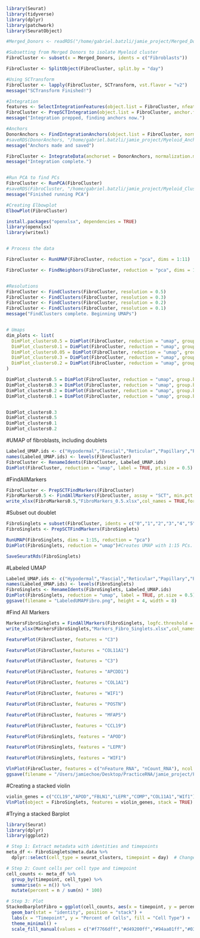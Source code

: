 

```r
library(Seurat)
library(tidyverse)
library(dplyr)
library(patchwork)
library(SeuratObject)

#Merged_Donors <- readRDS("/home/gabriel.batzli/jamie_project/Merged_Donors_Object.rds")

#Subsetting from Merged Donors to isolate Myeloid cluster
FibroCluster <- subset(x = Merged_Donors, idents = c("Fibroblasts"))

FibroCluster <- SplitObject(FibroCluster, split.by = "day")

#Using SCTransform
FibroCluster <- lapply(FibroCluster, SCTransform, vst.flavor = "v2")
message("SCTransform Finished!")

#Integration
features <- SelectIntegrationFeatures(object.list = FibroCluster, nfeatures = 3000)
FibroCluster <- PrepSCTIntegration(object.list = FibroCluster, anchor.features = features)
message("Integration prepped, finding anchors now.")

#Anchors
DonorAnchors <- FindIntegrationAnchors(object.list = FibroCluster, normalization.method = "SCT", anchor.features = features)
#saveRDS(DonorAnchors, "/home/gabriel.batzli/jamie_project/Myeloid_Anchors.rds")
message("Anchors made and saved")

FibroCluster <- IntegrateData(anchorset = DonorAnchors, normalization.method = "SCT")
message("Integration complete.")


#Run PCA to find PCs
FibroCluster <- RunPCA(FibroCluster)
#saveRDS(FibroCluster, "/home/gabriel.batzli/jamie_project/Myeloid_Cluster_Object.rds")
message("Finished running PCA")

#Creating Elbowplot
ElbowPlot(FibroCluster)
```

```r
install.packages("openxlsx", dependencies = TRUE)
library(openxlsx)
library(writexl)


# Process the data

FibroCluster <- RunUMAP(FibroCluster, reduction = "pca", dims = 1:11)

FibroCluster <- FindNeighbors(FibroCluster, reduction = "pca", dims = 1:11)


#Resolutions 
FibroCluster <- FindClusters(FibroCluster, resolution = 0.5)
FibroCluster <- FindClusters(FibroCluster, resolution = 0.3)
FibroCluster <- FindClusters(FibroCluster, resolution = 0.2)
FibroCluster <- FindClusters(FibroCluster, resolution = 0.1)
message("FindClusters complete. Beginning UMAPs")


# Umaps
dim_plots <- list(
  DimPlot_clusters0.5 = DimPlot(FibroCluster, reduction = "umap", group.by = "integrated_snn_res.0.5") + ggtitle("Resolution 0.5"),
  DimPlot_clusters0.1 = DimPlot(FibroCluster, reduction = "umap", group.by = "integrated_snn_res.0.1") + ggtitle("Resolution 0.1"),
  DimPlot_clusters0.05 = DimPlot(FibroCluster, reduction = "umap", group.by = "integrated_snn_res.0.05") + ggtitle("Resolution 0.05"),
  DimPlot_clusters0.3 = DimPlot(FibroCluster, reduction = "umap", group.by = "integrated_snn_res.0.3") + ggtitle("Resolution 0.3"),
  DimPlot_clusters0.2 = DimPlot(FibroCluster, reduction = "umap", group.by = "integrated_snn_res.0.2") + ggtitle("Resolution 0.2")
)

DimPlot_clusters0.5 = DimPlot(FibroCluster, reduction = "umap", group.by = "integrated_snn_res.0.5") + ggtitle("Resolution 0.5")
DimPlot_clusters0.3 = DimPlot(FibroCluster, reduction = "umap", group.by = "integrated_snn_res.0.3") + ggtitle("Resolution 0.3")
DimPlot_clusters0.2 = DimPlot(FibroCluster, reduction = "umap", group.by = "integrated_snn_res.0.2") + ggtitle("Resolution 0.2")
DimPlot_clusters0.1 = DimPlot(FibroCluster, reduction = "umap", group.by = "integrated_snn_res.0.1") + ggtitle("Resolution 0.1")


DimPlot_clusters0.3
DimPlot_clusters0.5 
DimPlot_clusters0.1 
DimPlot_clusters0.2 
```

#UMAP of fibroblasts, including doublets 

```r
Labeled_UMAP.ids <- c("Hypodermal","Fascial","Reticular","Papillary","Papillary","Reticular","Papillary", "Doublets")
names(Labeled_UMAP.ids) <- levels(FibroCluster)
FibroCluster <- RenameIdents(FibroCluster, Labeled_UMAP.ids)
DimPlot(FibroCluster, reduction = "umap", label = TRUE, pt.size = 0.5) + NoLegend()
```


#FindAllMarkers
```r
FibroCluster <- PrepSCTFindMarkers(FibroCluster)
FibroMarkers0.5 <- FindAllMarkers(FibroCluster, assay = "SCT", min.pct = 0.25, logfc.threshold = 0.25, group.by = "integrated_snn_res.0.5")
write_xlsx(FibroMarkers0.5,"FibroMarkers_0.5.xlsx",col_names = TRUE,format_headers = TRUE)

```



#Subset out doublet
```r
FibroSinglets = subset(FibroCluster, idents = c("0","1","2","3","4","5","6"))
FibroSinglets <- PrepSCTFindMarkers(FibroSinglets)
```


```r
RunUMAP(FibroSinglets, dims = 1:15, reduction = "pca") 
DimPlot(FibroSinglets, reduction = "umap")#Creates UMAP with 1:15 PCs. 
```



```r
SaveSeuratRds(FibroSinglets)
```


#Labeled UMAP
```r
Labeled_UMAP.ids <- c("Hypodermal","Fascial","Reticular","Papillary","Papillary","Reticular","Papillary")
names(Labeled_UMAP.ids) <- levels(FibroSinglets)
FibroSinglets <- RenameIdents(FibroSinglets, Labeled_UMAP.ids)
DimPlot(FibroSinglets, reduction = "umap", label = TRUE, pt.size = 0.5) + NoLegend()
ggsave(filename = "LabeledUMAPFibro.png", height = 4, width = 8)
```



#Find All Markers
```r
MarkersFibroSinglets = FindAllMarkers(FibroSinglets, logfc.threshold = 0.25, min.pct = 0.25)
write_xlsx(MarkersFibroSinglets,"Markers_Fibro_Singlets.xlsx",col_names = TRUE,format_headers = TRUE)
```

```r
FeaturePlot(FibroCluster, features = "C3")
```

```r
FeaturePlot(FibroCluster,features = "COL11A1")
```

```r
FeaturePlot(FibroCluster, features = "C3")
```

```r
FeaturePlot(FibroCluster, features = "APCDD1")
```

```r
FeaturePlot(FibroCluster, features = "COL1A1")
```


```r
FeaturePlot(FibroCluster, features = "WIF1")
```

```r
FeaturePlot(FibroCluster, features = "POSTN")
```

```r
FeaturePlot(FibroCluster, features = "MFAP5")
```

```r
FeaturePlot(FibroCluster, features = "CCL19")
```


```r
FeaturePlot(FibroSinglets, features = "APOD")
```

```r
FeaturePlot(FibroSinglets, features = "LEPR")
```

```r
FeaturePlot(FibroSinglets, features = "WIF1")

```

```r
VlnPlot(FibroCluster, features = c("nFeature_RNA", "nCount_RNA"), ncol = 3) 
ggsave(filename = "/Users/jamiechoe/Desktop/PracticeRNA/jamie_project/Fibroblasts_Subcluster/FibroViolinQC.png", height = 8, width = 8)
```


#Creating a stacked violin
```r
violin_genes = c("CCL19","APOD","FBLN1","LEPR","COMP","COL11A1","WIf1")
VlnPlot(object = FibroSinglets, features = violin_genes, stack = TRUE)
```
#Trying a stacked Barplot
```r
library(Seurat)
library(dplyr)
library(ggplot2)

# Step 1: Extract metadata with identities and timepoints
meta_df <- FibroSinglets@meta.data %>%
  dplyr::select(cell_type = seurat_clusters, timepoint = day)  # Change to your actual timepoint column

# Step 2: Count cells per cell type and timepoint
cell_counts <- meta_df %>%
  group_by(timepoint, cell_type) %>%
  summarise(n = n()) %>%
  mutate(percent = n / sum(n) * 100)

# Step 3: Plot
StackedbarplotFibro = ggplot(cell_counts, aes(x = timepoint, y = percent, fill = cell_type)) +
  geom_bar(stat = "identity", position = "stack") +
  labs(x = "Timepoint", y = "Percent of Cells", fill = "Cell Type") +
  theme_minimal() +
  scale_fill_manual(values = c("#f7766dff","#d49200ff","#94aa01ff","#03bb38ff","#00bae3ff","#629dffff","#db71fbff"))


```

















